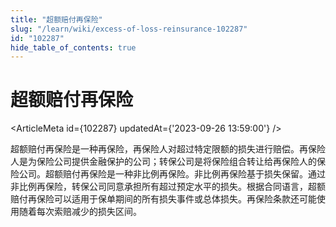 ```yaml
---
title: "超额赔付再保险"
slug: "/learn/wiki/excess-of-loss-reinsurance-102287"
id: "102287"
hide_table_of_contents: true
---
```



# 超额赔付再保险

<ArticleMeta id={102287} updatedAt={'2023-09-26 13:59:00'} />
<div className='border-solid border-b border-t-0 my-4 border-[var(--ifm-color-gray-300)]' />

超额赔付再保险是一种再保险，再保险人对超过特定限额的损失进行赔偿。再保险人是为保险公司提供金融保护的公司；转保公司是将保险组合转让给再保险人的保险公司。超额赔付再保险是一种非比例再保险。非比例再保险基于损失保留。通过非比例再保险，转保公司同意承担所有超过预定水平的损失。根据合同语言，超额赔付再保险可以适用于保单期间的所有损失事件或总体损失。再保险条款还可能使用随着每次索赔减少的损失区间。

